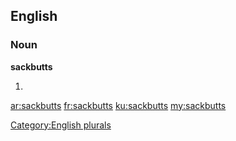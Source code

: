 ==English==

===Noun===
'''sackbutts'''

# {{plural of|sackbutt}}

[[Category:English plurals]]

[[ar:sackbutts]]
[[fr:sackbutts]]
[[ku:sackbutts]]
[[my:sackbutts]]